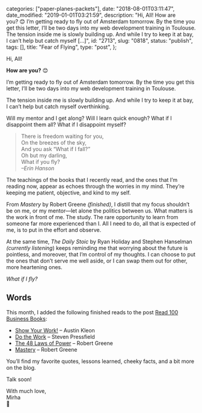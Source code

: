 
  categories: ["paper-planes-packets"],
  date: "2018-08-01T03:11:47",
  date_modified: "2019-01-01T03:21:59",
  description:
    "Hi, All! How are you? 😊 I’m getting ready to fly out of Amsterdam tomorrow. By the time you get this letter, I’ll be two days into my web development training in Toulouse. The tension inside me is slowly building up. And while I try to keep it at bay, I can’t help but catch myself […]",
  id: "2713",
  slug: "0818",
  status: "publish",
  tags: [],
  title: "Fear of Flying",
  type: "post",
};


Hi, All!

**How are you?** 😊

I’m getting ready to fly out of Amsterdam tomorrow. By the time you get this letter, I’ll be two days into my web development training in Toulouse.

The tension inside me is slowly building up. And while I try to keep it at bay, I can’t help but catch myself overthinking.

Will my mentor and I get along? Will I learn quick enough? What if I disappoint them all? What if I disappoint myself?

> There is freedom waiting for you,\
> On the breezes of the sky,\
> And you ask “What if I fall?”\
> Oh but my darling,\
> What if you fly?\
> _–Erin Hanson_

The teachings of the books that I recently read, and the ones that I’m reading now, appear as echoes through the worries in my mind. They’re keeping me patient, objective, and kind to my self.

From _Mastery_ by Robert Greene _(finished)_, I distill that my focus shouldn’t be on me, or my mentor—let alone the politics between us. What matters is the work in front of me. The study. The rare opportunity to learn from someone far more experienced than I. All I need to do, all that is expected of me, is to put in the effort and observe.

At the same time, _The Daily Stoic_ by Ryan Holiday and Stephen Hanselman _(currently listening_) keeps reminding me that worrying about the future is pointless, and moreover, that I’m control of my thoughts. I can choose to put the ones that don’t serve me well aside, or I can swap them out for other, more heartening ones.

_What if I fly?_

## Words

This month, I added the following finished reads to the post [Read 100 Business Books](/posts/read-100-books):

- [Show Your Work!](/posts/read-100-books#40-show-your-work) – Austin Kleon
- [Do the Work](/posts/read-100-books#39-do-the-work) – Steven Pressfield
- [The 48 Laws of Power](/posts/read-100-books#38-the-48-laws-of-power) – Robert Greene
- [Mastery](/posts/read-100-books#37-mastery) – Robert Greene

You’ll find my favorite quotes, lessons learned, cheeky facts, and a bit more on the blog.

Talk soon!

With much love,\
Mirha\
🎈
